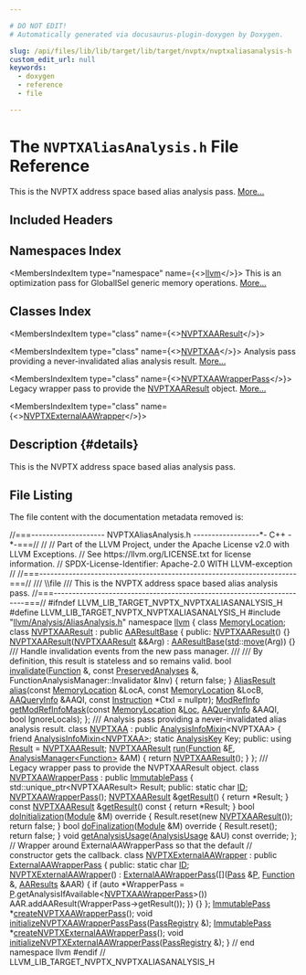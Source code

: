 ```yaml
---

# DO NOT EDIT!
# Automatically generated via docusaurus-plugin-doxygen by Doxygen.

slug: /api/files/lib/lib/target/lib/target/nvptx/nvptxaliasanalysis-h
custom_edit_url: null
keywords:
  - doxygen
  - reference
  - file

---
```





# The `NVPTXAliasAnalysis.h` File Reference

<DoxygenPage pluginConfig={pluginConfig}>

This is the NVPTX address space based alias analysis pass. <a href="#details">More...</a>

## Included Headers

<IncludesList>
<IncludesListItem
  filePath="llvm/Analysis/AliasAnalysis.h"
  permalink="/docs/api/files/include/include/llvm/include/llvm/analysis/aliasanalysis-h"
  isLocal="true" />
</IncludesList>

## Namespaces Index

<MembersIndex>

<MembersIndexItem
  type="namespace"
  name={<><a href="/docs/api/namespaces/llvm">llvm</a></>}>
This is an optimization pass for GlobalISel generic memory operations. <a href="/docs/api/namespaces/llvm/#details">More...</a>
</MembersIndexItem>

</MembersIndex>

## Classes Index

<MembersIndex>

<MembersIndexItem
  type="class"
  name={<><a href="/docs/api/classes/llvm/nvptxaaresult">NVPTXAAResult</a></>}>
</MembersIndexItem>

<MembersIndexItem
  type="class"
  name={<><a href="/docs/api/classes/llvm/nvptxaa">NVPTXAA</a></>}>
Analysis pass providing a never-invalidated alias analysis result. <a href="/docs/api/classes/llvm/nvptxaa/#details">More...</a>
</MembersIndexItem>

<MembersIndexItem
  type="class"
  name={<><a href="/docs/api/classes/llvm/nvptxaawrapperpass">NVPTXAAWrapperPass</a></>}>
Legacy wrapper pass to provide the <a href="/docs/api/classes/llvm/nvptxaaresult">NVPTXAAResult</a> object. <a href="/docs/api/classes/llvm/nvptxaawrapperpass/#details">More...</a>
</MembersIndexItem>

<MembersIndexItem
  type="class"
  name={<><a href="/docs/api/classes/llvm/nvptxexternalaawrapper">NVPTXExternalAAWrapper</a></>}>
</MembersIndexItem>

</MembersIndex>

## Description {#details}

This is the NVPTX address space based alias analysis pass.

## File Listing

The file content with the documentation metadata removed is:

<ProgramListing>

<Link id="l00001" /><CodeLine lineNumber="1"><Highlight kind="comment">//===-------------------- NVPTXAliasAnalysis.h ------------------&#42;- C++ -&#42;-===//</Highlight><Highlight kind="normal"></Highlight></CodeLine>
<Link id="l00002" /><CodeLine lineNumber="2"><Highlight kind="normal"></Highlight><Highlight kind="comment">//</Highlight><Highlight kind="normal"></Highlight></CodeLine>
<Link id="l00003" /><CodeLine lineNumber="3"><Highlight kind="normal"></Highlight><Highlight kind="comment">// Part of the LLVM Project, under the Apache License v2.0 with LLVM Exceptions.</Highlight><Highlight kind="normal"></Highlight></CodeLine>
<Link id="l00004" /><CodeLine lineNumber="4"><Highlight kind="normal"></Highlight><Highlight kind="comment">// See https://llvm.org/LICENSE.txt for license information.</Highlight><Highlight kind="normal"></Highlight></CodeLine>
<Link id="l00005" /><CodeLine lineNumber="5"><Highlight kind="normal"></Highlight><Highlight kind="comment">// SPDX-License-Identifier: Apache-2.0 WITH LLVM-exception</Highlight><Highlight kind="normal"></Highlight></CodeLine>
<Link id="l00006" /><CodeLine lineNumber="6"><Highlight kind="normal"></Highlight><Highlight kind="comment">//</Highlight><Highlight kind="normal"></Highlight></CodeLine>
<Link id="l00007" /><CodeLine lineNumber="7"><Highlight kind="normal"></Highlight><Highlight kind="comment">//===----------------------------------------------------------------------===//</Highlight><Highlight kind="comment"></Highlight></CodeLine>
<Link id="l00008" /><CodeLine lineNumber="8"><Highlight kind="comment">/// \\file</Highlight></CodeLine>
<Link id="l00009" /><CodeLine lineNumber="9"><Highlight kind="comment">/// This is the NVPTX address space based alias analysis pass.</Highlight><Highlight kind="normal"></Highlight></CodeLine>
<Link id="l00010" /><CodeLine lineNumber="10"><Highlight kind="normal"></Highlight><Highlight kind="comment">//===----------------------------------------------------------------------===//</Highlight><Highlight kind="normal"></Highlight></CodeLine>
<Link id="l00011" /><CodeLine lineNumber="11"><Highlight kind="normal"></Highlight></CodeLine>
<Link id="l00012" /><CodeLine lineNumber="12"><Highlight kind="normal"></Highlight><Highlight kind="preprocessor">#ifndef LLVM&#95;LIB&#95;TARGET&#95;NVPTX&#95;NVPTXALIASANALYSIS&#95;H</Highlight><Highlight kind="normal"></Highlight></CodeLine>
<Link id="l00013" /><CodeLine lineNumber="13"><Highlight kind="normal"></Highlight><Highlight kind="preprocessor">#define LLVM&#95;LIB&#95;TARGET&#95;NVPTX&#95;NVPTXALIASANALYSIS&#95;H</Highlight><Highlight kind="normal"></Highlight></CodeLine>
<Link id="l00014" /><CodeLine lineNumber="14"><Highlight kind="normal"></Highlight></CodeLine>
<Link id="l00015" /><CodeLine lineNumber="15"><Highlight kind="normal"></Highlight><Highlight kind="preprocessor">#include &quot;<a href="/docs/api/files/include/include/llvm/include/llvm/analysis/aliasanalysis-h">llvm/Analysis/AliasAnalysis.h</a>&quot;</Highlight><Highlight kind="normal"></Highlight></CodeLine>
<Link id="l00016" /><CodeLine lineNumber="16"><Highlight kind="normal"></Highlight></CodeLine>
<Link id="l00017" /><CodeLine lineNumber="17"><Highlight kind="normal"></Highlight><Highlight kind="keyword">namespace </Highlight><Highlight kind="normal"><a href="/docs/api/namespaces/llvm">llvm</a> &#123;</Highlight></CodeLine>
<Link id="l00018" /><CodeLine lineNumber="18"><Highlight kind="normal"></Highlight></CodeLine>
<Link id="l00019" /><CodeLine lineNumber="19"><Highlight kind="normal"></Highlight><Highlight kind="keyword">class </Highlight><Highlight kind="normal"><a href="/docs/api/classes/llvm/memorylocation">MemoryLocation</a>;</Highlight></CodeLine>
<Link id="l00020" /><CodeLine lineNumber="20"><Highlight kind="normal"></Highlight></CodeLine>
<Link id="l00021" /><CodeLine lineNumber="21" lineLink="/docs/api/classes/llvm/nvptxaaresult"><Highlight kind="normal"></Highlight><Highlight kind="keyword">class </Highlight><Highlight kind="normal"><a href="/docs/api/classes/llvm/nvptxaaresult/#ae0b8195c458b665da7803a8a37170028">NVPTXAAResult</a> : </Highlight><Highlight kind="keyword">public</Highlight><Highlight kind="normal"> <a href="/docs/api/classes/llvm/aaresultbase/#adda3309ea19cc0a7a0bcb090630bbfc4">AAResultBase</a> &#123;</Highlight></CodeLine>
<Link id="l00022" /><CodeLine lineNumber="22"><Highlight kind="normal"></Highlight><Highlight kind="keyword">public</Highlight><Highlight kind="normal">:</Highlight></CodeLine>
<Link id="l00023" /><CodeLine lineNumber="23" lineLink="/docs/api/classes/llvm/nvptxaaresult/#ae0b8195c458b665da7803a8a37170028"><Highlight kind="normal">  <a href="/docs/api/classes/llvm/nvptxaaresult/#ae0b8195c458b665da7803a8a37170028">NVPTXAAResult</a>() &#123;&#125;</Highlight></CodeLine>
<Link id="l00024" /><CodeLine lineNumber="24" lineLink="/docs/api/classes/llvm/nvptxaaresult/#a14b36bd54de00e5794e09ba57a4f6986"><Highlight kind="normal">  <a href="/docs/api/classes/llvm/nvptxaaresult/#a14b36bd54de00e5794e09ba57a4f6986">NVPTXAAResult</a>(<a href="/docs/api/classes/llvm/nvptxaaresult/#ae0b8195c458b665da7803a8a37170028">NVPTXAAResult</a> &amp;&amp;Arg) : <a href="/docs/api/classes/llvm/aaresultbase/#adda3309ea19cc0a7a0bcb090630bbfc4">AAResultBase</a>(<a href="/docs/api/namespaces/std">std</a>::<a href="/docs/api/namespaces/llvm/#abfc9c7ecf70f66901e439f7c04ef3dbb">move</a>(Arg)) &#123;&#125;</Highlight></CodeLine>
<Link id="l00025" /><CodeLine lineNumber="25"><Highlight kind="normal"></Highlight><Highlight kind="comment"></Highlight></CodeLine>
<Link id="l00026" /><CodeLine lineNumber="26"><Highlight kind="comment">  /// Handle invalidation events from the new pass manager.</Highlight></CodeLine>
<Link id="l00027" /><CodeLine lineNumber="27"><Highlight kind="comment">  ///</Highlight></CodeLine>
<Link id="l00028" /><CodeLine lineNumber="28"><Highlight kind="comment">  /// By definition, this result is stateless and so remains valid.</Highlight><Highlight kind="normal"></Highlight></CodeLine>
<Link id="l00029" /><CodeLine lineNumber="29" lineLink="/docs/api/classes/llvm/nvptxaaresult/#a7f084b0d0c3c11f2cced5117170e2946"><Highlight kind="normal">  </Highlight><Highlight kind="keywordtype">bool</Highlight><Highlight kind="normal"> <a href="/docs/api/classes/llvm/nvptxaaresult/#a7f084b0d0c3c11f2cced5117170e2946">invalidate</a>(<a href="/docs/api/classes/llvm/function">Function</a> &amp;, </Highlight><Highlight kind="keyword">const</Highlight><Highlight kind="normal"> <a href="/docs/api/classes/llvm/preservedanalyses">PreservedAnalyses</a> &amp;,</Highlight></CodeLine>
<Link id="l00030" /><CodeLine lineNumber="30"><Highlight kind="normal">                  FunctionAnalysisManager::Invalidator &amp;Inv) &#123;</Highlight></CodeLine>
<Link id="l00031" /><CodeLine lineNumber="31"><Highlight kind="normal">    </Highlight><Highlight kind="keywordflow">return</Highlight><Highlight kind="normal"> </Highlight><Highlight kind="keyword">false</Highlight><Highlight kind="normal">;</Highlight></CodeLine>
<Link id="l00032" /><CodeLine lineNumber="32"><Highlight kind="normal">  &#125;</Highlight></CodeLine>
<Link id="l00033" /><CodeLine lineNumber="33"><Highlight kind="normal"></Highlight></CodeLine>
<Link id="l00034" /><CodeLine lineNumber="34"><Highlight kind="normal">  <a href="/docs/api/classes/llvm/aliasresult">AliasResult</a> <a href="/docs/api/classes/llvm/nvptxaaresult/#a3c6e127da93ba9d67d0f1d42a0e9827b">alias</a>(</Highlight><Highlight kind="keyword">const</Highlight><Highlight kind="normal"> <a href="/docs/api/classes/llvm/memorylocation">MemoryLocation</a> &amp;LocA, </Highlight><Highlight kind="keyword">const</Highlight><Highlight kind="normal"> <a href="/docs/api/classes/llvm/memorylocation">MemoryLocation</a> &amp;LocB,</Highlight></CodeLine>
<Link id="l00035" /><CodeLine lineNumber="35"><Highlight kind="normal">                    <a href="/docs/api/classes/llvm/aaqueryinfo">AAQueryInfo</a> &amp;AAQI, </Highlight><Highlight kind="keyword">const</Highlight><Highlight kind="normal"> <a href="/docs/api/classes/llvm/instruction">Instruction</a> &#42;CtxI = </Highlight><Highlight kind="keyword">nullptr</Highlight><Highlight kind="normal">);</Highlight></CodeLine>
<Link id="l00036" /><CodeLine lineNumber="36"><Highlight kind="normal"></Highlight></CodeLine>
<Link id="l00037" /><CodeLine lineNumber="37"><Highlight kind="normal">  <a href="/docs/api/namespaces/llvm/#a9db8c44b250b90e3ab7e4d144e7c9c2e">ModRefInfo</a> <a href="/docs/api/classes/llvm/nvptxaaresult/#a89e48d7cde834ecb75ae97735d23462e">getModRefInfoMask</a>(</Highlight><Highlight kind="keyword">const</Highlight><Highlight kind="normal"> <a href="/docs/api/classes/llvm/memorylocation">MemoryLocation</a> &amp;<a href="/docs/api/namespaces/llvm/loc">Loc</a>, <a href="/docs/api/classes/llvm/aaqueryinfo">AAQueryInfo</a> &amp;AAQI,</Highlight></CodeLine>
<Link id="l00038" /><CodeLine lineNumber="38"><Highlight kind="normal">                               </Highlight><Highlight kind="keywordtype">bool</Highlight><Highlight kind="normal"> IgnoreLocals);</Highlight></CodeLine>
<Link id="l00039" /><CodeLine lineNumber="39"><Highlight kind="normal">&#125;;</Highlight></CodeLine>
<Link id="l00040" /><CodeLine lineNumber="40"><Highlight kind="normal"></Highlight><Highlight kind="comment"></Highlight></CodeLine>
<Link id="l00041" /><CodeLine lineNumber="41"><Highlight kind="comment">/// Analysis pass providing a never-invalidated alias analysis result.</Highlight><Highlight kind="normal"></Highlight></CodeLine>
<Link id="l00042" /><CodeLine lineNumber="42" lineLink="/docs/api/classes/llvm/nvptxaa"><Highlight kind="normal"></Highlight><Highlight kind="keyword">class </Highlight><Highlight kind="normal"><a href="/docs/api/classes/llvm/nvptxaa">NVPTXAA</a> : </Highlight><Highlight kind="keyword">public</Highlight><Highlight kind="normal"> <a href="/docs/api/structs/llvm/analysisinfomixin">AnalysisInfoMixin</a>&lt;NVPTXAA&gt; &#123;</Highlight></CodeLine>
<Link id="l00043" /><CodeLine lineNumber="43"><Highlight kind="normal">  </Highlight><Highlight kind="keyword">friend</Highlight><Highlight kind="normal"> <a href="/docs/api/structs/llvm/analysisinfomixin">AnalysisInfoMixin&lt;NVPTXAA&gt;</a>;</Highlight></CodeLine>
<Link id="l00044" /><CodeLine lineNumber="44"><Highlight kind="normal"></Highlight></CodeLine>
<Link id="l00045" /><CodeLine lineNumber="45"><Highlight kind="normal">  </Highlight><Highlight kind="keyword">static</Highlight><Highlight kind="normal"> <a href="/docs/api/structs/llvm/analysiskey">AnalysisKey</a> Key;</Highlight></CodeLine>
<Link id="l00046" /><CodeLine lineNumber="46"><Highlight kind="normal"></Highlight></CodeLine>
<Link id="l00047" /><CodeLine lineNumber="47"><Highlight kind="normal"></Highlight><Highlight kind="keyword">public</Highlight><Highlight kind="normal">:</Highlight></CodeLine>
<Link id="l00048" /><CodeLine lineNumber="48" lineLink="/docs/api/classes/llvm/nvptxaa/#a60d3037453660fd771f3223c9946e0cf"><Highlight kind="normal">  </Highlight><Highlight kind="keyword">using </Highlight><Highlight kind="normal"><a href="/docs/api/classes/llvm/nvptxaa/#a60d3037453660fd771f3223c9946e0cf">Result</a> = <a href="/docs/api/classes/llvm/nvptxaaresult">NVPTXAAResult</a>;</Highlight></CodeLine>
<Link id="l00049" /><CodeLine lineNumber="49"><Highlight kind="normal"></Highlight></CodeLine>
<Link id="l00050" /><CodeLine lineNumber="50" lineLink="/docs/api/classes/llvm/nvptxaa/#a46a4d2085eb989ffa73f8e7e3c296106"><Highlight kind="normal">  <a href="/docs/api/classes/llvm/nvptxaaresult">NVPTXAAResult</a> <a href="/docs/api/classes/llvm/nvptxaa/#a46a4d2085eb989ffa73f8e7e3c296106">run</a>(<a href="/docs/api/classes/llvm/function">Function</a> &amp;<a href="/docs/api/files/lib/lib/support/md5-cpp/#a96d73bbd7af15cb1fc38c3f4a3bd82e9">F</a>, <a href="/docs/api/classes/llvm/analysismanager">AnalysisManager&lt;Function&gt;</a> &amp;AM) &#123;</Highlight></CodeLine>
<Link id="l00051" /><CodeLine lineNumber="51"><Highlight kind="normal">    </Highlight><Highlight kind="keywordflow">return</Highlight><Highlight kind="normal"> <a href="/docs/api/classes/llvm/nvptxaaresult">NVPTXAAResult</a>();</Highlight></CodeLine>
<Link id="l00052" /><CodeLine lineNumber="52"><Highlight kind="normal">  &#125;</Highlight></CodeLine>
<Link id="l00053" /><CodeLine lineNumber="53"><Highlight kind="normal">&#125;;</Highlight></CodeLine>
<Link id="l00054" /><CodeLine lineNumber="54"><Highlight kind="normal"></Highlight><Highlight kind="comment"></Highlight></CodeLine>
<Link id="l00055" /><CodeLine lineNumber="55"><Highlight kind="comment">/// Legacy wrapper pass to provide the NVPTXAAResult object.</Highlight><Highlight kind="normal"></Highlight></CodeLine>
<Link id="l00056" /><CodeLine lineNumber="56" lineLink="/docs/api/classes/llvm/nvptxaawrapperpass"><Highlight kind="normal"></Highlight><Highlight kind="keyword">class </Highlight><Highlight kind="normal"><a href="/docs/api/classes/llvm/nvptxaawrapperpass/#a3369657625676bf10b6bc9fecf041e98">NVPTXAAWrapperPass</a> : </Highlight><Highlight kind="keyword">public</Highlight><Highlight kind="normal"> <a href="/docs/api/classes/llvm/immutablepass/#a4d664099280bb09275254d64c329d25d">ImmutablePass</a> &#123;</Highlight></CodeLine>
<Link id="l00057" /><CodeLine lineNumber="57"><Highlight kind="normal">  std::unique&#95;ptr&lt;NVPTXAAResult&gt; Result;</Highlight></CodeLine>
<Link id="l00058" /><CodeLine lineNumber="58"><Highlight kind="normal"></Highlight></CodeLine>
<Link id="l00059" /><CodeLine lineNumber="59"><Highlight kind="normal"></Highlight><Highlight kind="keyword">public</Highlight><Highlight kind="normal">:</Highlight></CodeLine>
<Link id="l00060" /><CodeLine lineNumber="60" lineLink="/docs/api/classes/llvm/nvptxaawrapperpass/#a648eebe796dd42336ff9c22d2a0e0e2f"><Highlight kind="normal">  </Highlight><Highlight kind="keyword">static</Highlight><Highlight kind="normal"> </Highlight><Highlight kind="keywordtype">char</Highlight><Highlight kind="normal"> <a href="/docs/api/classes/llvm/nvptxaawrapperpass/#a648eebe796dd42336ff9c22d2a0e0e2f">ID</a>;</Highlight></CodeLine>
<Link id="l00061" /><CodeLine lineNumber="61"><Highlight kind="normal"></Highlight></CodeLine>
<Link id="l00062" /><CodeLine lineNumber="62"><Highlight kind="normal">  <a href="/docs/api/classes/llvm/nvptxaawrapperpass/#a3369657625676bf10b6bc9fecf041e98">NVPTXAAWrapperPass</a>();</Highlight></CodeLine>
<Link id="l00063" /><CodeLine lineNumber="63"><Highlight kind="normal"></Highlight></CodeLine>
<Link id="l00064" /><CodeLine lineNumber="64" lineLink="/docs/api/classes/llvm/nvptxaawrapperpass/#a2be288f5c7bf090123746386ea864982"><Highlight kind="normal">  <a href="/docs/api/classes/llvm/nvptxaaresult">NVPTXAAResult</a> &amp;<a href="/docs/api/classes/llvm/nvptxaawrapperpass/#a2be288f5c7bf090123746386ea864982">getResult</a>() &#123; </Highlight><Highlight kind="keywordflow">return</Highlight><Highlight kind="normal"> &#42;Result; &#125;</Highlight></CodeLine>
<Link id="l00065" /><CodeLine lineNumber="65" lineLink="/docs/api/classes/llvm/nvptxaawrapperpass/#a2f911761035ff4ff2631348d33c1926b"><Highlight kind="normal">  </Highlight><Highlight kind="keyword">const</Highlight><Highlight kind="normal"> <a href="/docs/api/classes/llvm/nvptxaaresult">NVPTXAAResult</a> &amp;<a href="/docs/api/classes/llvm/nvptxaawrapperpass/#a2f911761035ff4ff2631348d33c1926b">getResult</a>()</Highlight><Highlight kind="keyword"> const </Highlight><Highlight kind="normal">&#123; </Highlight><Highlight kind="keywordflow">return</Highlight><Highlight kind="normal"> &#42;Result; &#125;</Highlight></CodeLine>
<Link id="l00066" /><CodeLine lineNumber="66"><Highlight kind="normal"></Highlight></CodeLine>
<Link id="l00067" /><CodeLine lineNumber="67" lineLink="/docs/api/classes/llvm/nvptxaawrapperpass/#a474180d6499dd6e26aa3cc90b11a4d44"><Highlight kind="normal">  </Highlight><Highlight kind="keywordtype">bool</Highlight><Highlight kind="normal"> <a href="/docs/api/classes/llvm/nvptxaawrapperpass/#a474180d6499dd6e26aa3cc90b11a4d44">doInitialization</a>(<a href="/docs/api/classes/llvm/module">Module</a> &amp;M)</Highlight><Highlight kind="keyword"> override </Highlight><Highlight kind="normal">&#123;</Highlight></CodeLine>
<Link id="l00068" /><CodeLine lineNumber="68"><Highlight kind="normal">    Result.reset(</Highlight><Highlight kind="keyword">new</Highlight><Highlight kind="normal"> <a href="/docs/api/classes/llvm/nvptxaaresult">NVPTXAAResult</a>());</Highlight></CodeLine>
<Link id="l00069" /><CodeLine lineNumber="69"><Highlight kind="normal">    </Highlight><Highlight kind="keywordflow">return</Highlight><Highlight kind="normal"> </Highlight><Highlight kind="keyword">false</Highlight><Highlight kind="normal">;</Highlight></CodeLine>
<Link id="l00070" /><CodeLine lineNumber="70"><Highlight kind="normal">  &#125;</Highlight></CodeLine>
<Link id="l00071" /><CodeLine lineNumber="71"><Highlight kind="normal"></Highlight></CodeLine>
<Link id="l00072" /><CodeLine lineNumber="72" lineLink="/docs/api/classes/llvm/nvptxaawrapperpass/#ae6736441609b4f17fc2638d8b2775502"><Highlight kind="normal">  </Highlight><Highlight kind="keywordtype">bool</Highlight><Highlight kind="normal"> <a href="/docs/api/classes/llvm/nvptxaawrapperpass/#ae6736441609b4f17fc2638d8b2775502">doFinalization</a>(<a href="/docs/api/classes/llvm/module">Module</a> &amp;M)</Highlight><Highlight kind="keyword"> override </Highlight><Highlight kind="normal">&#123;</Highlight></CodeLine>
<Link id="l00073" /><CodeLine lineNumber="73"><Highlight kind="normal">    Result.reset();</Highlight></CodeLine>
<Link id="l00074" /><CodeLine lineNumber="74"><Highlight kind="normal">    </Highlight><Highlight kind="keywordflow">return</Highlight><Highlight kind="normal"> </Highlight><Highlight kind="keyword">false</Highlight><Highlight kind="normal">;</Highlight></CodeLine>
<Link id="l00075" /><CodeLine lineNumber="75"><Highlight kind="normal">  &#125;</Highlight></CodeLine>
<Link id="l00076" /><CodeLine lineNumber="76"><Highlight kind="normal"></Highlight></CodeLine>
<Link id="l00077" /><CodeLine lineNumber="77"><Highlight kind="normal">  </Highlight><Highlight kind="keywordtype">void</Highlight><Highlight kind="normal"> <a href="/docs/api/classes/llvm/nvptxaawrapperpass/#ac24a90ae169149c05383a12929fa150e">getAnalysisUsage</a>(<a href="/docs/api/classes/llvm/analysisusage">AnalysisUsage</a> &amp;AU) </Highlight><Highlight kind="keyword">const override</Highlight><Highlight kind="normal">;</Highlight></CodeLine>
<Link id="l00078" /><CodeLine lineNumber="78"><Highlight kind="normal">&#125;;</Highlight></CodeLine>
<Link id="l00079" /><CodeLine lineNumber="79"><Highlight kind="normal"></Highlight></CodeLine>
<Link id="l00080" /><CodeLine lineNumber="80"><Highlight kind="normal"></Highlight><Highlight kind="comment">// Wrapper around ExternalAAWrapperPass so that the default</Highlight><Highlight kind="normal"></Highlight></CodeLine>
<Link id="l00081" /><CodeLine lineNumber="81"><Highlight kind="normal"></Highlight><Highlight kind="comment">// constructor gets the callback.</Highlight><Highlight kind="normal"></Highlight></CodeLine>
<Link id="l00082" /><CodeLine lineNumber="82" lineLink="/docs/api/classes/llvm/nvptxexternalaawrapper"><Highlight kind="normal"></Highlight><Highlight kind="keyword">class </Highlight><Highlight kind="normal"><a href="/docs/api/classes/llvm/nvptxexternalaawrapper/#a9a76075c38076e80fd414608183b3953">NVPTXExternalAAWrapper</a> : </Highlight><Highlight kind="keyword">public</Highlight><Highlight kind="normal"> <a href="/docs/api/structs/llvm/externalaawrapperpass/#a396ec86f9c2d49fc33d7988e955bb8c4">ExternalAAWrapperPass</a> &#123;</Highlight></CodeLine>
<Link id="l00083" /><CodeLine lineNumber="83"><Highlight kind="normal"></Highlight><Highlight kind="keyword">public</Highlight><Highlight kind="normal">:</Highlight></CodeLine>
<Link id="l00084" /><CodeLine lineNumber="84" lineLink="/docs/api/classes/llvm/nvptxexternalaawrapper/#ae2d58ad3be099a3c6217fe4ad76a823f"><Highlight kind="normal">  </Highlight><Highlight kind="keyword">static</Highlight><Highlight kind="normal"> </Highlight><Highlight kind="keywordtype">char</Highlight><Highlight kind="normal"> <a href="/docs/api/classes/llvm/nvptxexternalaawrapper/#ae2d58ad3be099a3c6217fe4ad76a823f">ID</a>;</Highlight></CodeLine>
<Link id="l00085" /><CodeLine lineNumber="85"><Highlight kind="normal"></Highlight></CodeLine>
<Link id="l00086" /><CodeLine lineNumber="86" lineLink="/docs/api/classes/llvm/nvptxexternalaawrapper/#a9a76075c38076e80fd414608183b3953"><Highlight kind="normal">  <a href="/docs/api/classes/llvm/nvptxexternalaawrapper/#a9a76075c38076e80fd414608183b3953">NVPTXExternalAAWrapper</a>()</Highlight></CodeLine>
<Link id="l00087" /><CodeLine lineNumber="87"><Highlight kind="normal">      : <a href="/docs/api/structs/llvm/externalaawrapperpass/#a396ec86f9c2d49fc33d7988e955bb8c4">ExternalAAWrapperPass</a>(&#91;&#93;(<a href="/docs/api/classes/llvm/pass">Pass</a> &amp;<a href="/docs/api/files/lib/lib/option/option-cpp/#a04665169063c8ca1f2ea96c27fc7c2b2">P</a>, <a href="/docs/api/classes/llvm/function">Function</a> &amp;, <a href="/docs/api/classes/llvm/aaresults">AAResults</a> &amp;AAR) &#123;</Highlight></CodeLine>
<Link id="l00088" /><CodeLine lineNumber="88"><Highlight kind="normal">          </Highlight><Highlight kind="keywordflow">if</Highlight><Highlight kind="normal"> (</Highlight><Highlight kind="keyword">auto</Highlight><Highlight kind="normal"> &#42;WrapperPass =</Highlight></CodeLine>
<Link id="l00089" /><CodeLine lineNumber="89"><Highlight kind="normal">                  <a href="/docs/api/files/lib/lib/option/option-cpp/#a04665169063c8ca1f2ea96c27fc7c2b2">P</a>.getAnalysisIfAvailable&lt;<a href="/docs/api/classes/llvm/nvptxaawrapperpass">NVPTXAAWrapperPass</a>&gt;())</Highlight></CodeLine>
<Link id="l00090" /><CodeLine lineNumber="90"><Highlight kind="normal">            AAR.addAAResult(WrapperPass-&gt;getResult());</Highlight></CodeLine>
<Link id="l00091" /><CodeLine lineNumber="91"><Highlight kind="normal">        &#125;) &#123;&#125;</Highlight></CodeLine>
<Link id="l00092" /><CodeLine lineNumber="92"><Highlight kind="normal">&#125;;</Highlight></CodeLine>
<Link id="l00093" /><CodeLine lineNumber="93"><Highlight kind="normal"></Highlight></CodeLine>
<Link id="l00094" /><CodeLine lineNumber="94"><Highlight kind="normal"><a href="/docs/api/classes/llvm/immutablepass">ImmutablePass</a> &#42;<a href="/docs/api/namespaces/llvm/#ac4c32b3fd4a883892e21a8a7d2622ef3">createNVPTXAAWrapperPass</a>();</Highlight></CodeLine>
<Link id="l00095" /><CodeLine lineNumber="95" lineLink="/docs/api/namespaces/llvm/#a6e9f27ce89ae8544485ae433f3385395"><Highlight kind="normal"></Highlight><Highlight kind="keywordtype">void</Highlight><Highlight kind="normal"> <a href="/docs/api/namespaces/llvm/#a6e9f27ce89ae8544485ae433f3385395">initializeNVPTXAAWrapperPassPass</a>(<a href="/docs/api/classes/llvm/passregistry">PassRegistry</a> &amp;);</Highlight></CodeLine>
<Link id="l00096" /><CodeLine lineNumber="96"><Highlight kind="normal"><a href="/docs/api/classes/llvm/immutablepass">ImmutablePass</a> &#42;<a href="/docs/api/namespaces/llvm/#a3de835f828e1155ce0769d3495cd5421">createNVPTXExternalAAWrapperPass</a>();</Highlight></CodeLine>
<Link id="l00097" /><CodeLine lineNumber="97" lineLink="/docs/api/namespaces/llvm/#a29857db924bd35dd8affd0d83bb2f5f4"><Highlight kind="normal"></Highlight><Highlight kind="keywordtype">void</Highlight><Highlight kind="normal"> <a href="/docs/api/namespaces/llvm/#a29857db924bd35dd8affd0d83bb2f5f4">initializeNVPTXExternalAAWrapperPass</a>(<a href="/docs/api/classes/llvm/passregistry">PassRegistry</a> &amp;);</Highlight></CodeLine>
<Link id="l00098" /><CodeLine lineNumber="98"><Highlight kind="normal"></Highlight></CodeLine>
<Link id="l00099" /><CodeLine lineNumber="99"><Highlight kind="normal">&#125; </Highlight><Highlight kind="comment">// end namespace llvm</Highlight><Highlight kind="normal"></Highlight></CodeLine>
<Link id="l00100" /><CodeLine lineNumber="100"><Highlight kind="normal"></Highlight></CodeLine>
<Link id="l00101" /><CodeLine lineNumber="101"><Highlight kind="normal"></Highlight><Highlight kind="preprocessor">#endif </Highlight><Highlight kind="comment">// LLVM&#95;LIB&#95;TARGET&#95;NVPTX&#95;NVPTXALIASANALYSIS&#95;H</Highlight><Highlight kind="normal"></Highlight></CodeLine>

</ProgramListing>

</DoxygenPage>
